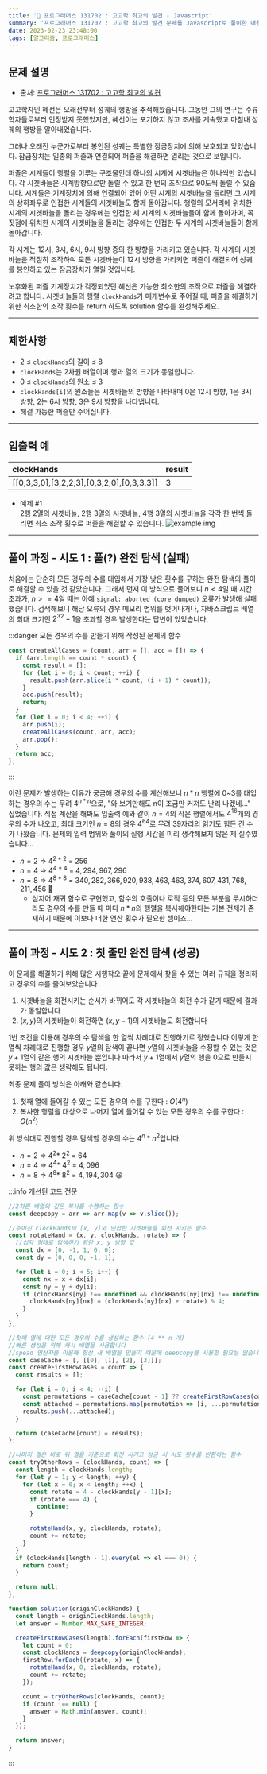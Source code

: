 ```yaml
---
title: '🏅 프로그래머스 131702 : 고고학 최고의 발견 - Javascript'
summary: '프로그래머스 131702 : 고고학 최고의 발견 문제를 Javascript로 풀이한 내용입니다.'
date: 2023-02-23 23:48:00
tags: [알고리즘, 프로그래머스]
---
```


## 문제 설명

- 출처: [프로그래머스 131702 : 고고학 최고의 발견](https://school.programmers.co.kr/learn/courses/30/lessons/131702)

고고학자인 혜선은 오래전부터 성궤의 행방을 추적해왔습니다. 그동안 그의 연구는 주류 학자들로부터 인정받지 못했었지만, 혜선이는 포기하지 않고 조사를 계속했고 마침내 성궤의 행방을 알아내었습니다.

그러나 오래전 누군가로부터 봉인된 성궤는 특별한 잠금장치에 의해 보호되고 있었습니다. 잠금장치는 일종의 퍼즐과 연결되어 퍼즐을 해결하면 열리는 것으로 보입니다.

퍼즐은 시계들이 행렬을 이루는 구조물인데 하나의 시계에 시곗바늘은 하나씩만 있습니다. 각 시곗바늘은 시계방향으로만 돌릴 수 있고 한 번의 조작으로 90도씩 돌릴 수 있습니다. 시계들은 기계장치에 의해 연결되어 있어 어떤 시계의 시곗바늘을 돌리면 그 시계의 상하좌우로 인접한 시계들의 시곗바늘도 함께 돌아갑니다. 행렬의 모서리에 위치한 시계의 시곗바늘을 돌리는 경우에는 인접한 세 시계의 시곗바늘들이 함께 돌아가며, 꼭짓점에 위치한 시계의 시곗바늘을 돌리는 경우에는 인접한 두 시계의 시곗바늘들이 함께 돌아갑니다.

각 시계는 12시, 3시, 6시, 9시 방향 중의 한 방향을 가리키고 있습니다. 각 시계의 시곗바늘을 적절히 조작하여 모든 시곗바늘이 12시 방향을 가리키면 퍼즐이 해결되어 성궤를 봉인하고 있는 잠금장치가 열릴 것입니다.

노후화된 퍼즐 기계장치가 걱정되었던 혜선은 가능한 최소한의 조작으로 퍼즐을 해결하려고 합니다. 시곗바늘들의 행렬 `clockHands`가 매개변수로 주어질 때, 퍼즐을 해결하기 위한 최소한의 조작 횟수를 return 하도록 solution 함수를 완성해주세요.

---

## 제한사항

- 2 ≤ `clockHands`의 길이 ≤ 8
- `clockHands`는 2차원 배열이며 행과 열의 크기가 동일합니다.
- 0 ≤ `clockHands`의 원소 ≤ 3
- `clockHands[i]`의 원소들은 시곗바늘의 방향을 나타내며 0은 12시 방향, 1은 3시 방향, 2는 6시 방향, 3은 9시 방향을 나타냅니다.
- 해결 가능한 퍼즐만 주어집니다.

---

## 입출력 예

| clockHands                                | result |
| :---------------------------------------- | :----- |
| [[0,3,3,0],[3,2,2,3],[0,3,2,0],[0,3,3,3]] | 3      |

- 예제 #1  
  2행 2열의 시곗바늘, 2행 3열의 시곗바늘, 4행 3열의 시곗바늘을 각각 한 번씩 돌리면 최소 조작 횟수로 퍼즐을 해결할 수 있습니다.
  ![example img](/assets/posts/ps/programmers/131702/example.png)

---

## 풀이 과정 - 시도 1 : 풀(?) 완전 탐색 (실패)

처음에는 단순히 모든 경우의 수를 대입해서 가장 낮은 횟수를 구하는 완전 탐색의 풀이로 해결할 수 있을 것 같았습니다.
그래서 먼저 이 방식으로 풀어보니 $n < 4$일 때 시간 초과가, $n>=4$일 때는 아예 `signal: aborted (core dumped)` 오류가 발생해 실패했습니다.
검색해보니 해당 오류의 경우 메모리 범위를 벗어나거나, 자바스크립트 배열의 최대 크기인 $2^{32}-1$을 초과할 경우 발생한다는 답변이 있었습니다.

:::danger 모든 경우의 수를 만들기 위해 작성된 문제의 함수

```javascript
const createAllCases = (count, arr = [], acc = []) => {
  if (arr.length == count * count) {
    const result = [];
    for (let i = 0; i < count; ++i) {
      result.push(arr.slice(i * count, (i + 1) * count));
    }
    acc.push(result);
    return;
  }
  for (let i = 0; i < 4; ++i) {
    arr.push(i);
    createAllCases(count, arr, acc);
    arr.pop();
  }
  return acc;
};
```

:::

이런 문제가 발생하는 이유가 궁금해 경우의 수를 계산해보니 $n*n$ 행렬에 0~3를 대입하는 경우의 수는 무려 $4^{n*n}$으로, "와 보기만해도 n이 조금만 커져도 난리 나겠네..." 싶었습니다.
직접 계산을 해봐도 입출력 예와 같이 $n=4$의 작은 행렬에서도 $4^{16}$개의 경우의 수가 나오고, 최대 크기인 $n=8$의 경우 $4^{64}$로 무려 39자리의 읽기도 힘든 긴 수가 나왔습니다. 문제의 입력 범위와 풀이의 실행 시간을 미리 생각해보지 않은 제 실수였습니다...

- $n = 2\ \Rightarrow\ 4^{2*2}\ =\ 256$
- $n = 4\ \Rightarrow\ 4^{4*4}\ =\ 4,294,967,296$
- $n = 8\ \Rightarrow\ 4^{8*8}\ =\ 340,282,366,920,938,463,463,374,607,431,768,211,456$ 🤯
  - 심지어 재귀 함수로 구현했고, 함수의 호출이나 로직 등의 모든 부분을 무시하더라도 경우의 수를 만들 때 마다 $n*n$의 행렬을 복사해야한다는 기본 전제가 존재하기 때문에 이보다 더한 연산 횟수가 필요한 셈이죠...

---

## 풀이 과정 - 시도 2 : 첫 줄만 완전 탐색 (성공)

이 문제를 해결하기 위해 많은 시행착오 끝에 문제에서 찾을 수 있는 여러 규칙을 정리하고 경우의 수를 줄여보았습니다.

1. 시곗바늘을 회전시키는 순서가 바뀌어도 각 시곗바늘의 회전 수가 같기 때문에 결과가 동일합니다
2. $(x, y)$의 시곗바늘이 회전하면 $(x, y - 1)$의 시곗바늘도 회전합니다

1번 조건을 이용해 경우의 수 탐색을 한 열씩 차례대로 진행하기로 정했습니다
이렇게 한 열씩 차례대로 진행할 경우 $y$열의 탐색이 끝나면 $y$열의 시곗바늘을 수정할 수 있는 것은 $y+1$열의 같은 행의 시곗바늘 뿐입니다
따라서 $y+1$열에서 $y$열의 행을 0으로 만들지 못하는 행의 값은 생략해도 됩니다.

최종 문제 풀이 방식은 아래와 같습니다.

1. 첫째 열에 들어갈 수 있는 모든 경우의 수를 구한다 : $O(4^n)$
2. 복사한 행렬을 대상으로 나머지 열에 들어갈 수 있는 모든 경우의 수를 구한다 : $O(n^2)$

위 방식대로 진행할 경우 탐색할 경우의 수는 $4^n * n^2$입니다.

- $n = 2\ \Rightarrow\ 4^{2} *\ 2^2\ =\ 64$
- $n = 4\ \Rightarrow\ 4^{4} *\ 4^2\ =\ 4,096$
- $n = 8\ \Rightarrow\ 4^{8} *\ 8^2\ =\ 4,194,304$ 😆

:::info 개선된 코드 전문

```javascript
//2차원 배열의 깊은 복사를 수행하는 함수
const deepcopy = arr => arr.map(v => v.slice());

//주어진 clockHands의 [x, y]와 인접한 시곗바늘을 회전 시키는 함수
const rotateHand = (x, y, clockHands, rotate) => {
  //십자 형태로 탐색하기 위한 x, y 방향 값
  const dx = [0, -1, 1, 0, 0];
  const dy = [0, 0, 0, -1, 1];

  for (let i = 0; i < 5; i++) {
    const nx = x + dx[i];
    const ny = y + dy[i];
    if (clockHands[ny] !== undefined && clockHands[ny][nx] !== undefined) {
      clockHands[ny][nx] = (clockHands[ny][nx] + rotate) % 4;
    }
  }
};

//첫째 열에 대한 모든 경우의 수를 생성하는 함수 (4 ** n 개)
//빠른 생성을 위해 캐시 배열을 사용합니다
//spead 연산자를 이용해 항상 새 배열을 만들기 때문에 deepcopy를 사용할 필요는 없습니다.
const caseCache = [, [[0], [1], [2], [3]]];
const createFirstRowCases = count => {
  const results = [];

  for (let i = 0; i < 4; ++i) {
    const permutations = caseCache[count - 1] ?? createFirstRowCases(count - 1);
    const attached = permutations.map(permutation => [i, ...permutation]);
    results.push(...attached);
  }

  return (caseCache[count] = results);
};

//나머지 열은 바로 위 열을 기준으로 회전 시키고 성공 시 시도 횟수를 반환하는 함수
const tryOtherRows = (clockHands, count) => {
  const length = clockHands.length;
  for (let y = 1; y < length; ++y) {
    for (let x = 0; x < length; ++x) {
      const rotate = 4 - clockHands[y - 1][x];
      if (rotate === 4) {
        continue;
      }

      rotateHand(x, y, clockHands, rotate);
      count += rotate;
    }
  }
  if (clockHands[length - 1].every(el => el === 0)) {
    return count;
  }

  return null;
};

function solution(originClockHands) {
  const length = originClockHands.length;
  let answer = Number.MAX_SAFE_INTEGER;

  createFirstRowCases(length).forEach(firstRow => {
    let count = 0;
    const clockHands = deepcopy(originClockHands);
    firstRow.forEach((rotate, x) => {
      rotateHand(x, 0, clockHands, rotate);
      count += rotate;
    });

    count = tryOtherRows(clockHands, count);
    if (count !== null) {
      answer = Math.min(answer, count);
    }
  });

  return answer;
}
```

:::
